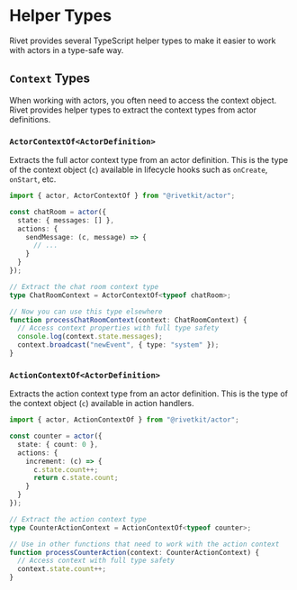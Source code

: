 # Helper Types

Rivet provides several TypeScript helper types to make it easier to work with actors in a type-safe way.

## `Context` Types

When working with actors, you often need to access the context object. Rivet provides helper types to extract the context types from actor definitions.

### `ActorContextOf<ActorDefinition>`

Extracts the full actor context type from an actor definition. This is the type of the context object (`c`) available in lifecycle hooks such as `onCreate`, `onStart`, etc.

```typescript
import { actor, ActorContextOf } from "@rivetkit/actor";

const chatRoom = actor({
  state: { messages: [] },
  actions: {
    sendMessage: (c, message) => {
      // ...
    }
  }
});

// Extract the chat room context type
type ChatRoomContext = ActorContextOf<typeof chatRoom>;

// Now you can use this type elsewhere
function processChatRoomContext(context: ChatRoomContext) {
  // Access context properties with full type safety
  console.log(context.state.messages);
  context.broadcast("newEvent", { type: "system" });
}
```

### `ActionContextOf<ActorDefinition>`

Extracts the action context type from an actor definition. This is the type of the context object (`c`) available in action handlers.

```typescript
import { actor, ActionContextOf } from "@rivetkit/actor";

const counter = actor({
  state: { count: 0 },
  actions: {
    increment: (c) => {
      c.state.count++;
      return c.state.count;
    }
  }
});

// Extract the action context type
type CounterActionContext = ActionContextOf<typeof counter>;

// Use in other functions that need to work with the action context
function processCounterAction(context: CounterActionContext) {
  // Access context with full type safety
  context.state.count++;
}
```

